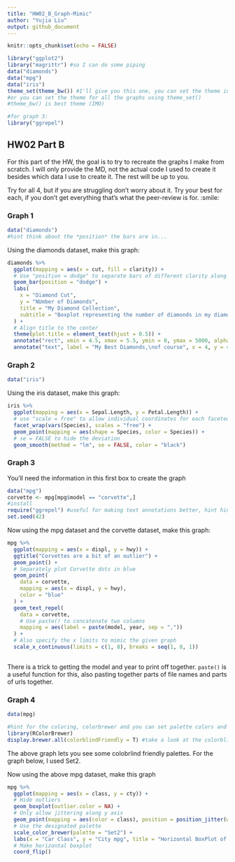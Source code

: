 ---
title: "HW02_B_Graph-Mimic"
author: "Yujia Liu"
output: github_document
---

```{r setup, include=FALSE}
knitr::opts_chunk$set(echo = FALSE)
```


```{r load libraries, echo = TRUE, include=TRUE}
library("ggplot2")
library("magrittr") #so I can do some piping
data("diamonds")
data("mpg")
data("iris")
theme_set(theme_bw()) #I'll give you this one, you can set the theme individually for graphs
#or you can set the theme for all the graphs using theme_set()
#theme_bw() is best theme (IMO)

#for graph 3:
library("ggrepel")


```

## HW02 Part B

For this part of the HW, the goal is to try to recreate the graphs I make from scratch. I will only provide the MD, not the actual code I used to create it besides which data I use to create it. The rest will be up to you. 

Try for all 4, but if you are struggling don't worry about it. Try your best for each, if you don't get everything that's what the peer-review is for. :smile:


### Graph 1
```{r, echo = T, include = TRUE}
data("diamonds")
#hint think about the *position* the bars are in...
```


Using the diamonds dataset, make this graph:
```{r graph1 code, echo=TRUE}
diamonds %>%
  ggplot(mapping = aes(x = cut, fill = clarity)) +
  # Use "position = dodge" to separate bars of different clarity along x
  geom_bar(position = "dodge") +
  labs(
    x = "Diamond Cut", 
    y = "NUmber of Diamonds",
    title = "My Diamond Collection",
    subtitle = "Boxplot representing the number of diamonds in my diamond collection by\ntype of cut quality and clarity of diamond"
  ) +
  # Align title to the center
  theme(plot.title = element_text(hjust = 0.5)) +
  annotate("rect", xmin = 4.5, xmax = 5.5, ymin = 0, ymax = 5000, alpha = 0.2) +
  annotate("text", label = "My Best Diamonds,\nof course", x = 4, y = 4500)

```

### Graph 2
```{r, echo = T, include = TRUE}
data("iris")
```

Using the iris dataset, make this graph:
```{r graph 2 code, echo=TRUE}
iris %>%
  ggplot(mapping = aes(x = Sepal.Length, y = Petal.Length)) +
  # use "scale = free" to allow individual coordinates for each faceted plot
  facet_wrap(vars(Species), scales = "free") +
  geom_point(mapping = aes(shape = Species, color = Species)) +
  # se = FALSE to hide the deviation
  geom_smooth(method = "lm", se = FALSE, color = "black")

```


### Graph 3
You'll need the information in this first box to create the graph
```{r, echo = TRUE}
data("mpg")
corvette <- mpg[mpg$model == "corvette",]
#install
require("ggrepel") #useful for making text annotations better, hint hint
set.seed(42)
```

Now using the mpg dataset and the corvette dataset, make this graph:

```{r graoh 3 code, echo = TRUE}
mpg %>%
  ggplot(mapping = aes(x = displ, y = hwy)) +
  ggtitle("Corvettes are a bit of an outlier") +
  geom_point() +
  # Separately plot Corvette dots in blue
  geom_point(
    data = corvette, 
    mapping = aes(x = displ, y = hwy),
    color = "blue"
  ) +
  geom_text_repel(
    data = corvette, 
    # Use paste() to concatenate two columns
    mapping = aes(label = paste(model, year, sep = ","))
  ) +
  # Also specify the x limits to mimic the given graph
  scale_x_continuous(limits = c(1, 8), breaks = seq(1, 8, 1))
  

```

There is a trick to getting the model and year to print off together. `paste()` is a useful function for this, also pasting together parts of file names and parts of urls together. 


### Graph 4 
```{r, echo = T}
data(mpg)

#hint for the coloring, colorbrewer and you can set palette colors and make your graphs colorblind friendly
library(RColorBrewer)
display.brewer.all(colorblindFriendly = T) #take a look at the colorblindfriendly options
```

The above graph lets you see some colobrlind friendly palettes. For the graph below, I used Set2.



Now using the above mpg dataset, make this graph

```{r graph 4 code, echo = TRUE}
mpg %>%
  ggplot(mapping = aes(x = class, y = cty)) +
  # Hide outliers
  geom_boxplot(outlier.color = NA) +
  # Only allow jittering along y axis
  geom_point(mapping = aes(color = class), position = position_jitter(w = 0.5, h = 0)) +
  # Use the designated palette
  scale_color_brewer(palette = "Set2") +
  labs(x = "Car Class", y = "City mpg", title = "Horizontal BoxPlot of City MPG and Car Class") +
  # Make horizontal boxplot
  coord_flip()

```




